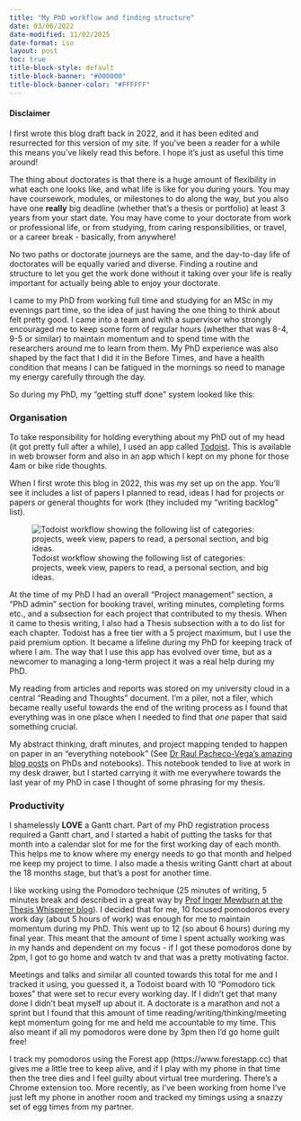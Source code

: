 ```yaml
---
title: "My PhD workflow and finding structure"
date: 03/06/2022
date-modified: 11/02/2025
date-format: iso
layout: post
toc: true
title-block-style: default
title-block-banner: "#000000"
title-block-banner-color: "#FFFFFF"
---
```


#### Disclaimer
I first wrote this blog draft back in 2022, and it has been edited and resurrected for this version of my site. If you've been a reader for a while this means you've likely read this before. I hope it's just as useful this time around!

The thing about doctorates is that there is a huge amount of flexibility in what each one looks like, and what life is like for you during yours. You may have coursework, modules, or milestones to do along the way, but you also have one **really** big deadline (whether that's a thesis or portfolio) at least 3 years from your start date. You may have come to your doctorate from work or professional life, or from studying, from caring responsibilities, or travel, or a career break - basically, from anywhere! 

No two paths or doctorate journeys are the same, and the day-to-day life of doctorates will be equally varied and diverse. Finding a routine and structure to let you get the work done without it taking over your life is really important for actually being able to enjoy your doctorate. 

I came to my PhD from working full time and studying for an MSc in my evenings part time, so the idea of just having the one thing to think about felt pretty good. I came into a team and with a supervisor who strongly encouraged me to keep some form of regular hours (whether that was 8-4, 9-5 or similar) to maintain momentum and to spend time with the researchers around me to learn from them. My PhD experience was also shaped by the fact that I did it in the Before Times, and have a health condition that means I can be fatigued in the mornings so need to manage my energy carefully through the day.  

So during my PhD, my “getting stuff done” system looked like this:


### Organisation
To take responsibility for holding everything about my PhD out of my head (it got pretty full after a while), I used an app called [Todoist](http://todoist.com/). This is available in web browser form and also in an app which I kept on my phone for those 4am or bike ride thoughts. 

When I first wrote this blog in 2022, this was my set up on the app. You'll see it includes a list of papers I planned to read, ideas I had for projects or papers or general thoughts for work (they included my “writing backlog” list).

![Todoist workflow showing the following list of categories: projects, week view, papers to read, a personal section, and big ideas.](old_todoist.jpg)

At the time of my PhD I had an overall “Project management” section, a “PhD admin” section for booking travel, writing minutes, completing forms etc., and a subsection for each project that contributed to my thesis. When it came to thesis writing, I also had a Thesis subsection with a to do list for each chapter. Todoist has a free tier with a 5 project maximum, but I use the paid premium option. It became a lifeline during my PhD for keeping track of where I am. The way that I use this app has evolved over time, but as a newcomer to managing a long-term project it was a real help during my PhD. 

My reading from articles and reports was stored on my university cloud in a central “Reading and Thoughts” document. I'm a piler, not a filer, which became really useful towards the end of the writing process as I found that everything was in one place when I needed to find that *one* paper that said something crucial. 

My abstract thinking, draft minutes, and project mapping tended to happen on paper in an “everything notebook” (See [Dr Raul Pacheco-Vega’s amazing blog posts](http://www.raulpacheco.org/resources/the-everything-notebook) on PhDs and notebooks). This notebook tended to live at work in my desk drawer, but I started carrying it with me everywhere towards the last year of my PhD in case I thought of some phrasing for my thesis.

### Productivity
I shamelessly **LOVE** a Gantt chart. Part of my PhD registration process required a Gantt chart, and I started a habit of putting the tasks for that month into a calendar slot for me for the first working day of each month. This helps me to know where my energy needs to go that month and helped me keep my project to time. I also made a thesis writing Gantt chart at about the 18 months stage, but that’s a post for another time. 


I like working using the Pomodoro technique (25 minutes of writing, 5 minutes break and described in a great way by [Prof Inger Mewburn at the Thesis Whisperer blog](https://thesiswhisperer.com/2011/06/02/another-way-to-write-1000-words-a-day)). I decided that for me, 10 focused pomodoros every work day (about 5 hours of work) was enough for me to maintain momentum during my PhD. This went up to 12 (so about 6 hours) during my final year. This meant that the amount of time I spent actually working was in my hands and dependent on my focus - if I got these pomodoros done by 2pm, I got to go home and watch tv and that was a pretty motivating factor. 

Meetings and talks and similar all counted towards this total for me and I tracked it using, you guessed it, a Todoist board with 10 “Pomodoro tick boxes” that were set to recur every working day. If I didn’t get that many done I didn’t beat myself up about it. A doctorate is a marathon and not a sprint but I found that this amount of time reading/writing/thinking/meeting kept momentum going for me and held me accountable to my time. This also meant if all my pomodoros were done by 3pm then I’d go home guilt free!  

I track my pomodoros using the Forest app (https://www.forestapp.cc) that gives me a little tree to keep alive, and if I play with my phone in that time then the tree dies and I feel guilty about virtual tree murdering. There’s a Chrome extension too. More recently, as I’ve been working from home I’ve just left my phone in another room and tracked my timings using a snazzy set of egg times from my partner. 
 